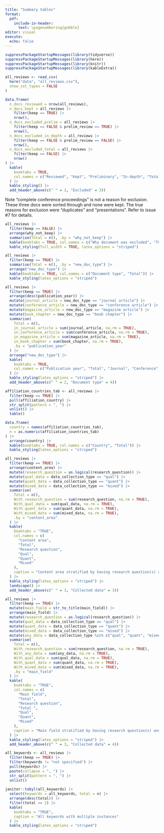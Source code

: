 ```yaml
---
title: "Summary tables"
format: 
  pdf:
    include-in-header: 
      text: \pagenumbering{gobble}
editor: visual
execute:
  echo: false
---
```


```r
suppressPackageStartupMessages(library(tidyverse))
suppressPackageStartupMessages(library(here))
suppressPackageStartupMessages(library(knitr))
suppressPackageStartupMessages(library(kableExtra))
```

```r
all_reviews <- read_csv(
  here("data", "all_reviews.csv"), 
  show_col_types = FALSE
)
```

```r
data.frame(
  n_docs_reviewed = nrow(all_reviews),
  n_docs_kept = all_reviews |> 
    filter(keep == TRUE) |> 
    nrow(),
  n_docs_excluded_prelim = all_reviews |> 
    filter(keep == FALSE & prelim_review == TRUE) |> 
    nrow(),
  n_docs_excluded_in_depth = all_reviews |> 
    filter(keep == FALSE & prelim_review == FALSE) |> 
    nrow(),
  n_docs_excluded_total = all_reviews |> 
    filter(keep == FALSE) |> 
    nrow()
) |> 
  kable(
    booktabs = TRUE,
    col.names = c("Reviewed", "Kept", "Preliminary", "In-depth", "Total")
  ) |> 
  kable_styling() |> 
  add_header_above(c(" " = 2, "Excluded" = 3))
```

Note "complete conference proceedings" is not a reason for exclusion.
These three docs were sorted through and none were kept.
The true reasons for exclusion were "duplicates" and "presentations".
Refer to issue #7 for details.

```r
all_reviews |> 
  filter(keep == FALSE) |> 
  arrange(why_not_keep) |> 
  summarise(Total = n(), .by = "why_not_keep") |> 
  kable(booktabs = TRUE, col.names = c("Why document was excluded", "Total")) |> 
  kable_styling(full_width = TRUE, latex_options = "striped")
```

```r
all_reviews |> 
  filter(keep == TRUE) |> 
  summarise(Total = n(), .by = "new_doc_type") |> 
  arrange("new_doc_type") |> 
  kable(booktabs = TRUE, col.names = c("Document type", "Total")) |> 
  kable_styling(latex_options = "striped")
```

```r
all_reviews |> 
  filter(keep == TRUE) |> 
  arrange(desc(publication_year)) |> 
  mutate(journal_article = new_doc_type == "journal article") |> 
  mutate(conference_article = new_doc_type == "conference article") |> 
  mutate(magazine_article = new_doc_type == "magazine article") |>
  mutate(book_chapter = new_doc_type == "book chapter") |>
  summarise(
    Total = n(), 
    in_journal_article = sum(journal_article, na.rm = TRUE), 
    in_conference_article = sum(conference_article, na.rm = TRUE),
    in_magazine_article = sum(magazine_article, na.rm = TRUE),
    in_book_chapter = sum(book_chapter, na.rm = TRUE),
    .by = "publication_year"
  ) |> 
  arrange("new_doc_type") |> 
  kable(
    booktabs = TRUE,
    col.names = c("Publication year", "Total", "Journal", "Conference", "Magazine", "Book")
  ) |> 
  kable_styling(latex_options = "striped") |> 
  add_header_above(c(" " = 2, "Document type" = 4))
```

```r
affiliation_countries_tab <- all_reviews |> 
  filter(keep == TRUE) |> 
  pull(affiliation_country) |> 
  str_split(pattern = ", ") |> 
  unlist() |> 
  table()

data.frame(
  country = names(affiliation_countries_tab),
  n = as.numeric(affiliation_countries_tab)
) |> 
  arrange(country) |> 
  kable(booktabs = TRUE, col.names = c("Country", "Total")) |> 
  kable_styling(latex_options = "striped")
```

```r
all_reviews |> 
  filter(keep == TRUE) |> 
  arrange(content_area) |> 
  mutate(research_question = as.logical(research_question)) |>
  mutate(qual_data = data_collection_type == "qual") |> 
  mutate(quant_data = data_collection_type == "quant") |> 
  mutate(mixed_data = data_collection_type == "mixed") |>
  summarise(
    Total = n(), 
    With_research_question = sum(research_question, na.rm = TRUE), 
    With_qual_data = sum(qual_data, na.rm = TRUE), 
    With_quant_data = sum(quant_data, na.rm = TRUE),
    With_mixed_data = sum(mixed_data, na.rm = TRUE),
    .by = "content_area"
  ) |> 
  kable(
    booktabs = "TRUE",
    col.names = c(
      "Content area", 
      "Total", 
      "Research question",
      "Qual",
      "Quant",
      "Mixed"
    ),
    caption = "Content area stratified by having research question(s) and data type."
  ) |> 
  kable_styling(latex_options = "striped") |> 
  landscape() |> 
  add_header_above(c(" " = 3, "Collected data" = 3))
```

```r
all_reviews |> 
  filter(keep == TRUE) |> 
  mutate(main_field = str_to_title(main_field)) |> 
  arrange(main_field) |> 
  mutate(research_question = as.logical(research_question)) |>
  mutate(qual_data = data_collection_type == "qual") |> 
  mutate(quant_data = data_collection_type == "quant") |> 
  mutate(mixed_data = data_collection_type == "mixed") |>
  mutate(any_data = data_collection_type %in% c("qual", "quant", "mixed")) |> 
  summarise(
    Total = n(), 
    With_research_question = sum(research_question, na.rm = TRUE), 
    With_any_data = sum(any_data, na.rm = TRUE),
    With_qual_data = sum(qual_data, na.rm = TRUE), 
    With_quant_data = sum(quant_data, na.rm = TRUE),
    With_mixed_data = sum(mixed_data, na.rm = TRUE),
    .by = "main_field"
  ) |>
  kable(
    booktabs = "TRUE",
    col.names = c(
      "Main field", 
      "Total", 
      "Research question",
      "Total ",
      "Qual",
      "Quant",
      "Mixed"
    ),
    caption = "Main field stratified by having research question(s) and data type."
  ) |> 
  kable_styling(latex_options = "striped") |> 
  add_header_above(c(" " = 3, "Collected data" = 4))
```

```r
all_keywords <- all_reviews |> 
  filter(keep == TRUE) |> 
  filter(keywords != "not specified") |> 
  pull(keywords) |> 
  paste(collapse = ", ") |> 
  str_split(pattern = ", ") |> 
  unlist()
  
janitor::tabyl(all_keywords) |> 
  select(keywords = all_keywords, total = n) |>
  arrange(desc(total)) |> 
  filter(total >= 2) |> 
  kable(
    booktabs = "TRUE", 
    caption = "All keywords with multiple instances"
  ) |> 
  kable_styling(latex_options = "striped") 
```
